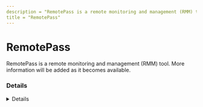 ---
description = "RemotePass is a remote monitoring and management (RMM) tool. More information will be added as it becomes available."
title = "RemotePass"
---



# RemotePass

RemotePass is a remote monitoring and management (RMM) tool. More information will be added as it becomes available.

### Details
<Details author={""}
         category={""}
         created={""}
         website={""}
         lastModified={""}
         privileges={""}
         free={ false }
         verification={ false }
/>

#### Installation Paths
<Card code={ ["remotepass-access.exe", "rpaccess.exe", "rpwhostscr.exe"] }/>

#### Supported OS
<Badges color="warning" badges={ ["Windows"] }/>




### Forensic Artifacts




#### Network Artifacts
<EuiSpacer size="xl"/>
<NetworkArtifactsTable data={ [{"Description": "Known remote domains", "Domains": ["remotepass.com"], "Ports": []}] }/>




### Detections
- Detects potential network activity of RemotePass RMM tool
  - [Sigma Rule](https://github.com/magicsword-io/LOLRMM/blob/main/detections/sigma/remotepass_network_sigma.yml)
- Detects potential processes activity of RemotePass RMM tool
  - [Sigma Rule](https://github.com/magicsword-io/LOLRMM/blob/main/detections/sigma/remotepass_processes_sigma.yml)

### References
- [https://www.remotepass.com/rpaccess.html - DOA as of 2024](https://www.remotepass.com/rpaccess.html - DOA as of 2024)

